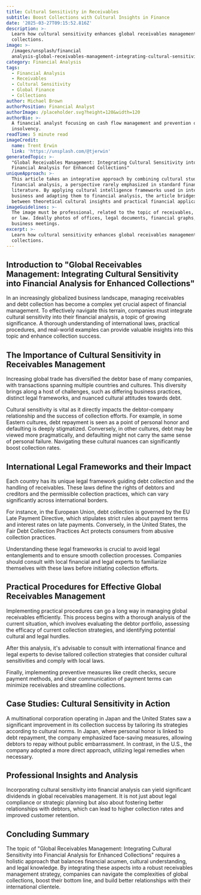 ```yaml
---
title: Cultural Sensitivity in Receivables
subtitle: Boost Collections with Cultural Insights in Finance
date: '2025-03-27T09:15:52.816Z'
description: >-
  Learn how cultural sensitivity enhances global receivables management and
  collections.
image: >-
  /images/unsplash/financial
  analysis-global-receivables-management-integrating-cultural-sensitivity-into-financial-analysis-for-enhanced-collections.jpg
category: Financial Analysis
tags:
  - Financial Analysis
  - Receivables
  - Cultural Sensitivity
  - Global Finance
  - Collections
author: Michael Brown
authorPosition: Financial Analyst
authorImage: /placeholder.svg?height=120&width=120
authorBio: >-
  A financial analyst focusing on cash flow management and prevention of payment
  insolvency.
readTime: 5 minute read
imageCredit:
  name: Trent Erwin
  link: 'https://unsplash.com/@tjerwin'
generatedTopic: >-
  "Global Receivables Management: Integrating Cultural Sensitivity into
  Financial Analysis for Enhanced Collections"
uniqueApproach: >-
  This article takes an integrative approach by combining cultural studies with
  financial analysis, a perspective rarely emphasized in standard financial
  literature. By applying cultural intelligence frameworks used in international
  business and adapting them to financial analysis, the article bridges the gap
  between theoretical cultural insights and practical financial applications.
imageGuidelines: >-
  The image must be professional, related to the topic of receivables, finance,
  or law. Ideally photos of offices, legal documents, financial graphs, or
  business meetings.
excerpt: >-
  Learn how cultural sensitivity enhances global receivables management and
  collections.
---
```

## Introduction to "Global Receivables Management: Integrating Cultural Sensitivity into Financial Analysis for Enhanced Collections"

In an increasingly globalized business landscape, managing receivables and debt collection has become a complex yet crucial aspect of financial management. To effectively navigate this terrain, companies must integrate cultural sensitivity into their financial analysis, a topic of growing significance. A thorough understanding of international laws, practical procedures, and real-world examples can provide valuable insights into this topic and enhance collection success.

## The Importance of Cultural Sensitivity in Receivables Management

Increasing global trade has diversified the debtor base of many companies, with transactions spanning multiple countries and cultures. This diversity brings along a host of challenges, such as differing business practices, distinct legal frameworks, and nuanced cultural attitudes towards debt. 

Cultural sensitivity is vital as it directly impacts the debtor-company relationship and the success of collection efforts. For example, in some Eastern cultures, debt repayment is seen as a point of personal honor and defaulting is deeply stigmatized. Conversely, in other cultures, debt may be viewed more pragmatically, and defaulting might not carry the same sense of personal failure. Navigating these cultural nuances can significantly boost collection rates.

## International Legal Frameworks and their Impact

Each country has its unique legal framework guiding debt collection and the handling of receivables. These laws define the rights of debtors and creditors and the permissible collection practices, which can vary significantly across international borders. 

For instance, in the European Union, debt collection is governed by the EU Late Payment Directive, which stipulates strict rules about payment terms and interest rates on late payments. Conversely, in the United States, the Fair Debt Collection Practices Act protects consumers from abusive collection practices.

Understanding these legal frameworks is crucial to avoid legal entanglements and to ensure smooth collection processes. Companies should consult with local financial and legal experts to familiarize themselves with these laws before initiating collection efforts.

## Practical Procedures for Effective Global Receivables Management

Implementing practical procedures can go a long way in managing global receivables efficiently. This process begins with a thorough analysis of the current situation, which involves evaluating the debtor portfolio, assessing the efficacy of current collection strategies, and identifying potential cultural and legal hurdles.

After this analysis, it's advisable to consult with international finance and legal experts to devise tailored collection strategies that consider cultural sensitivities and comply with local laws. 

Finally, implementing preventive measures like credit checks, secure payment methods, and clear communication of payment terms can minimize receivables and streamline collections.

## Case Studies: Cultural Sensitivity in Action

A multinational corporation operating in Japan and the United States saw a significant improvement in its collection success by tailoring its strategies according to cultural norms. In Japan, where personal honor is linked to debt repayment, the company emphasized face-saving measures, allowing debtors to repay without public embarrassment. In contrast, in the U.S., the company adopted a more direct approach, utilizing legal remedies when necessary.

## Professional Insights and Analysis

Incorporating cultural sensitivity into financial analysis can yield significant dividends in global receivables management. It is not just about legal compliance or strategic planning but also about fostering better relationships with debtors, which can lead to higher collection rates and improved customer retention.

## Concluding Summary

The topic of "Global Receivables Management: Integrating Cultural Sensitivity into Financial Analysis for Enhanced Collections" requires a holistic approach that balances financial acumen, cultural understanding, and legal knowledge. By integrating these aspects into a robust receivables management strategy, companies can navigate the complexities of global collections, boost their bottom line, and build better relationships with their international clientele.
